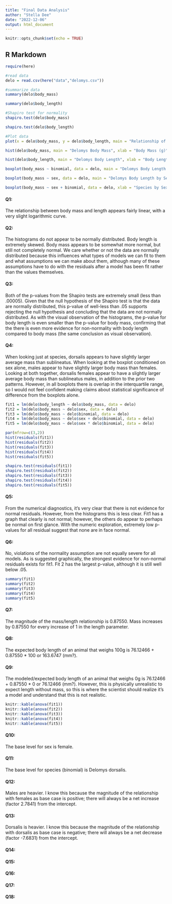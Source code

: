 ```yaml
---
title: "Final Data Analysis"
author: "Stella Dee"
date: "2022-12-06"
output: html_document
---
```


```r
knitr::opts_chunk$set(echo = TRUE)
```

## R Markdown
```r
require(here)

#read data
delo = read.csv(here("data","delomys.csv"))

#summarize data
summary(delo$body_mass)

summary(delo$body_length)

#Shapiro test for normality 
shapiro.test(delo$body_mass)

shapiro.test(delo$body_length)

```

```r
#Plot data
plot(x = delo$body_mass, y = delo$body_length, main = "Relationship of Delomys Physical Metrics", xlab = "Body Length", ylab = "Body Mass (g)")
```

```r
hist(delo$body_mass, main = "Delomys Body Mass", xlab = "Body Mass (g)", breaks = 10)
```

```r
hist(delo$body_length, main = "Delomys Body Length", xlab = "Body Length", breaks = 7)
```

```r
boxplot(body_mass ~ binomial, data = delo, main = "Delomys Body Length by Species", xlab = "Species", ylab = "Body Mass (g)")
```

```r
boxplot(body_mass ~ sex, data = delo, main = "Delomys Body Length by Sex", xlab = "Sex", ylab = "Body Mass (g)")
```

```r

boxplot(body_mass ~ sex + binomial, data = delo, xlab = "Species by Sex", ylab = "Body Mass (g)")
```

#### Q1: 

The relationship between body mass and length appears fairly linear, with a very slight logarithmic curve. 

#### Q2: 

The histograms do not appear to be normally distributed. Body length is extremely skewed. Body mass appears to be somewhat more normal, but still not completely normal. We care whether or not the data are normally distributed because this influences what types of models we can fit to them and what assumptions we can make about them, although many of these assumptions have to do with the residuals after a model has been fit rather than the values themselves. 

#### Q3: 

Both of the p-values from the Shapiro tests are extremely small (less than .00005). Given that the null hypothesis of the Shapiro test is that the data are normally distributed, this p-value of well-less than .05 supports rejecting the null hypothesis and concluding that the data are not normally distributed. As with the visual observation of the histograms, the p-value for body length is even smaller than the p-value for body mass, confirming that the there is even more evidence for non-normality with body length compared to body mass (the same conclusion as visual observation).

#### Q4: 

When looking just at species, dorsalis appears to have slightly larger average mass than sublineatus. When looking at the boxplot conditioned on sex alone, males appear to have slightly larger body mass than females. Looking at both together, dorsalis females appear to have a slightly larger average body mass than sublineatus males, in addition to the prior two patterns. However, in all boxplots there is overlap in the interquartile range, so I would not feel confident making claims about statistical significance of difference from the boxplots alone. 

```r

fit1 = lm(delo$body_length ~ delo$body_mass, data = delo)
fit2 = lm(delo$body_mass ~ delo$sex, data = delo)
fit3 = lm(delo$body_mass ~ delo$binomial, data = delo)
fit4 = lm(delo$body_mass ~ delo$sex + delo$binomial, data = delo)
fit5 = lm(delo$body_mass ~ delo$sex * delo$binomial, data = delo)

```

```r
par(mfrow=c(3,2))
hist(residuals(fit1))
hist(residuals(fit2))
hist(residuals(fit3))
hist(residuals(fit4))
hist(residuals(fit5))
```
```r
shapiro.test(residuals(fit1))
shapiro.test(residuals(fit2))
shapiro.test(residuals(fit3))
shapiro.test(residuals(fit4))
shapiro.test(residuals(fit5))
```


#### Q5: 

From the numerical diagnostics, it's very clear that there is not evidence for normal residuals. However, from the histograms this is less clear. Fit1 has a graph that clearly is not normal; however, the others do appear to perhaps be normal on first glance. With the numeric exploration, extremely low p-values for all residual suggest that none are in face normal.  


#### Q6: 

No, violations of the normality assumption are not equally severe for all models. As is suggested graphically, the strongest evidence for non-normal residuals exists for fit1. Fit 2 has the largest p-value, although it is still well below .05. 

```r
summary(fit1)
summary(fit2)
summary(fit3)
summary(fit4)
summary(fit5)
```

#### Q7: 
The magnitude of the mass/length relationship is 0.87550. Mass increases by 0.87550 for every increase of 1 in the length parameter. 

#### Q8: 

The expected body length of an animal that weighs 100g is 76.12466 + 0.87550 * 100 or 163.6747 (mm?).

#### Q9: 

The modeled/expected body length of an animal that weighs 0g is 76.12466 + 0.87550 * 0 or 76.12466 (mm?). However, this is physically unrealistic to expect length without mass, so this is where the scientist should realize it's a model and understand that this is not realistic. 

```r

knitr::kable(anova(fit1))
knitr::kable(anova(fit2))
knitr::kable(anova(fit3))
knitr::kable(anova(fit4))
knitr::kable(anova(fit5))


```
#### Q10: 

The base level for sex is female. 

#### Q11: 

The base level for species (binomial) is Delomys dorsalis. 

#### Q12: 

Males are heavier. I know this because the magnitude of the relationship with females as base case is positive; there will always be a net increase (factor 2.7841) from the intercept. 

#### Q13: 

Dorsalis is heavier. I know this because the magnitude of the relationship with dorsalis as base case is negative; there will always be a net decrease (factor -7.6831) from the intercept.


#### Q14: 
#### Q15: 
#### Q16: 
#### Q17: 
#### Q18: 